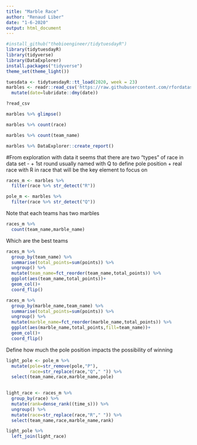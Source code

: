 ```yaml
---
title: "Marble Race"
author: "Renaud Liber"
date: "1-6-2020"
output: html_document
---
```


```r

#install_github("thebioengineer/tidytuesdayR")
library(tidytuesdayR)
library(tidyverse)
library(DataExplorer)
install.packages("tidyverse")
theme_set(theme_light())

```

```r

tuesdata <- tidytuesdayR::tt_load(2020, week = 23)
marbles <- readr::read_csv('https://raw.githubusercontent.com/rfordatascience/tidytuesday/master/data/2020/2020-06-02/marbles.csv') %>% 
  mutate(date=lubridate::dmy(date))

?read_csv

```


```r
marbles %>% glimpse()
```

```r
marbles %>% count(race)
```
```r
marbles %>% count(team_name)
```
```r
marbles %>% DataExplorer::create_report()
```


#From exploration with data it seems that there are two "types" of race in data set -
+ 1st round usually named with Q to define pole position
+ real race with R in race that will be the key element to focus on

```r
races_m <- marbles %>% 
  filter(race %>% str_detect("R")) 

pole_m <- marbles %>% 
  filter(race %>% str_detect("Q")) 
```

Note that each teams has two marbles

```r

races_m %>% 
  count(team_name,marble_name)
```

Which are the best teams

```r

races_m %>% 
  group_by(team_name) %>% 
  summarise(total_points=sum(points)) %>% 
  ungroup() %>% 
  mutate(team_name=fct_reorder(team_name,total_points)) %>% 
  ggplot(aes(team_name,total_points))+
  geom_col()+
  coord_flip()
```

```r
races_m %>% 
  group_by(marble_name,team_name) %>% 
  summarise(total_points=sum(points)) %>% 
  ungroup() %>% 
  mutate(marble_name=fct_reorder(marble_name,total_points)) %>% 
  ggplot(aes(marble_name,total_points,fill=team_name))+
  geom_col()+
  coord_flip()
```

Define how much the pole position impacts the possibility of winning

```r

light_pole <- pole_m %>% 
  mutate(pole=str_remove(pole,"P"),
         race=str_replace(race,"Q"," ")) %>% 
  select(team_name,race,marble_name,pole) 

  
light_race <- races_m %>% 
  group_by(race) %>% 
  mutate(rank=dense_rank((time_s))) %>% 
  ungroup() %>% 
  mutate(race=str_replace(race,"R"," ")) %>% 
  select(team_name,race,marble_name,rank) 

light_pole %>% 
  left_join(light_race)

```


